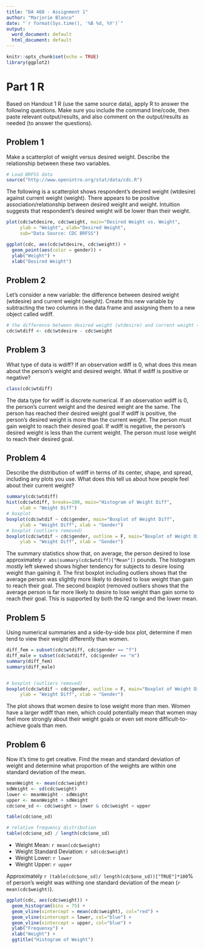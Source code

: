```yaml
---
title: "DA 460 - Assignment 1"
author: "Marjorie Blanco"
date: "`r format(Sys.time(), '%B %d, %Y')`"
output:
  word_document: default
  html_document: default
---
```


```r
knitr::opts_chunk$set(echo = TRUE)
library(ggplot2)
```

# Part 1 R

Based on Handout 1 R (use the same source data), apply R to answer the following questions. Make sure you include the command line/code, then paste relevant output/results, and also comment on the output/results as needed (to answer the questions).

## Problem 1

Make a scatterplot of weight versus desired weight. Describe the relationship between these two variables.

```r
# Load BRFSS data
source("http://www.openintro.org/stat/data/cdc.R")
```

The following is a scatterplot shows respondent's desired weight (wtdesire) against current weight (weight). There appears to be positive association/relationship between desired weight and weight.  Intuition suggests that respondent's desired weight will be lower than their weight.

```r
plot(cdc$wtdesire, cdc$weight, main="Desired Weight vs. Weight", 
     ylab = "Weight", xlab="Desired Weight",
     sub="Data Source: CDC BRFSS")

ggplot(cdc, aes(cdc$wtdesire, cdc$weight)) + 
  geom_point(aes(color = gender)) +
  ylab("Weight") +
  xlab("Desired Weight")
```

## Problem 2

Let's consider a new variable: the difference between desired weight (wtdesire) and current weight (weight). Create this new variable by subtracting the two columns in the data frame and assigning them to a new object called wdiff.

```r
# the difference between desired weight (wtdesire) and current weight (weight)
cdc$wtdiff <- cdc$wtdesire - cdc$weight
```

## Problem 3

What type of data is wdiff? If an observation wdiff is 0, what does this mean about the person's weight and desired weight. What if wdiff is positive or negative?

```r
class(cdc$wtdiff)
```

The data type for wdiff is discrete numerical.  If an observation wdiff is 0, the person's current weight and the desired weight are the same.  The person has reached their desired weight goal  If wdiff is positive, the person's desired weight is more than the current weight.  The person must gain weight to reach their desired goal.  If wdiff is negative, the person's desired weight is less than the current weight.  The person must lose weight to reach their desired goal.

## Problem 4

Describe the distribution of wdiff in terms of its center, shape, and spread, including any plots you use. What does this tell us about how people feel about their current weight?

```r
summary(cdc$wtdiff)
hist(cdc$wtdiff, breaks=100, main="Histogram of Weight Diff", 
     xlab = "Weight Diff")
# boxplot 
boxplot(cdc$wtdif ~ cdc$gender, main="Boxplot of Weight Diff", 
     ylab = "Weight Diff", xlab = "Gender")
# boxplot (outliers removed)
boxplot(cdc$wtdif ~ cdc$gender, outline = F, main="Boxplot of Weight Diff", 
     ylab = "Weight Diff", xlab = "Gender")
```

The summary statistics show that, on average, the person desired to lose approximately `r abs(summary(cdc$wtdiff)["Mean"])` pounds. The histogram mostly left skewed shows higher tendency for subjects to desire losing weight than gaining it. The first boxplot including outliers shows that the average person was slightly more likely to desired to lose weight than gain to reach their goal.  The second boxplot (removed outliers shows that the average person is far more likely to desire to lose weight than gain some to reach their goal.  This is supported by both the IQ range and the lower mean.

## Problem 5

Using numerical summaries and a side-by-side box plot, determine if men tend to view their weight differently than women.

```r
diff_fem = subset(cdc$wtdiff, cdc$gender == "f")
diff_male = subset(cdc$wtdiff, cdc$gender == "m")
summary(diff_fem)
summary(diff_male)


# boxplot (outliers removed)
boxplot(cdc$wtdif ~ cdc$gender, outline = F, main="Boxplot of Weight Diff", 
     ylab = "Weight Diff", xlab = "Gender")
```

The plot shows that women desire to lose weight more than men.  Women have a larger wdiff than men, which could potentially mean that women may feel more strongly about their weight goals or even set more difficult-to-achieve goals than men. <TBD>

## Problem 6

Now it's time to get creative. Find the mean and standard deviation of weight and determine what proportion of the weights are within one standard deviation of the mean.

```r
meanWeight <- mean(cdc$weight)
sdWeight <- sd(cdc$weight)
lower <- meanWeight - sdWeight
upper <- meanWeight + sdWeight
cdc$one_sd <- cdc$weight > lower & cdc$weight < upper

table(cdc$one_sd)

# relative frequency distribution
table(cdc$one_sd) / length(cdc$one_sd)
```

- Weight Mean: `r mean(cdc$weight)`
- Weight Standard Deviation: `r sd(cdc$weight)`
- Weight Lower: `r lower`
- Weight Upper: `r upper`

Approximately `r (table(cdc$one_sd)/ length(cdc$one_sd))["TRUE"]*100`% of person's weight was withing one standard deviation of the mean (`r mean(cdc$weight)`).

```r
ggplot(cdc, aes(cdc$weight)) + 
  geom_histogram(bins = 75) +
  geom_vline(xintercept = mean(cdc$weight), col="red") +
  geom_vline(xintercept = lower, col="blue") +
  geom_vline(xintercept = upper, col="blue") +
  ylab("Frequenxy") +
  xlab("Weight") +
  ggtitle("Histogram of Weight")
```